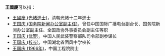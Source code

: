 '''王國慶'''可以指：
* [[王國慶_(光緒進士)|王國慶 (光緒進士)]]，清朝光緒十二年進士
* [[王国庆_(国务院新闻办公室副主任)|王国庆 (国务院新闻办公室副主任)]]，曾任中国国际广播电台副台长、国务院新闻办公室副主任、全国政协外事委员会副主任等职
* [[王国庆_(武警)|王国庆 (武警)]]，中国人民武装警察部队司令部副参谋长
* [[王国庆_(校长)|王国庆 (校长)]]，中国湖北省团风中学校长
* [[王国庆_(1966年)|王国庆 (1966年)]]，中国工程院院士

{{Disambiguation|G|cat=三字王姓人名消歧义}}